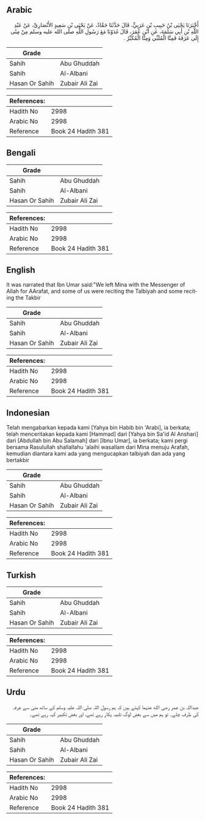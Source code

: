 ## Arabic


<div dir="rtl" lang="ar" style={{fontSize:'larger',backgroundColor:'#f8f9fa',padding:20}}>
أَخْبَرَنَا يَحْيَى بْنُ حَبِيبِ بْنِ عَرَبِيٍّ، قَالَ حَدَّثَنَا حَمَّادٌ، عَنْ يَحْيَى بْنِ سَعِيدٍ الأَنْصَارِيِّ، عَنْ عَبْدِ اللَّهِ بْنِ أَبِي سَلَمَةَ، عَنِ ابْنِ عُمَرَ، قَالَ غَدَوْنَا مَعَ رَسُولِ اللَّهِ صلى الله عليه وسلم مِنْ مِنًى إِلَى عَرَفَةَ فَمِنَّا الْمُلَبِّي وَمِنَّا الْمُكَبِّرُ ‏.‏
</div>
<div style={{backgroundColor:'#f8f9fa',padding:20, marginBottom: 10}}><table> <thead> <tr> <th>Grade</th> <th></th> </tr> </thead> <tbody> <tr><td>Sahih</td><td>Abu Ghuddah</td></tr><tr><td>Sahih</td><td>Al-Albani</td></tr><tr><td>Hasan Or Sahih</td><td>Zubair Ali Zai</td></tr></tbody></table><table> <thead> <tr> <th>References:</th> <th></th> </tr> </thead> <tbody><tr><td>Hadith No</td><td>2998</td></tr><tr><td>Arabic No</td><td>2998</td></tr><tr><td>Reference</td><td>Book 24 Hadith 381</td></tr></tbody></table></div>

## Bengali


<div dir="ltr" lang="bn" style={{fontSize:'larger',backgroundColor:'#f8f9fa',padding:20}}>

</div>
<div style={{backgroundColor:'#f8f9fa',padding:20, marginBottom: 10}}><table> <thead> <tr> <th>Grade</th> <th></th> </tr> </thead> <tbody> <tr><td>Sahih</td><td>Abu Ghuddah</td></tr><tr><td>Sahih</td><td>Al-Albani</td></tr><tr><td>Hasan Or Sahih</td><td>Zubair Ali Zai</td></tr></tbody></table><table> <thead> <tr> <th>References:</th> <th></th> </tr> </thead> <tbody><tr><td>Hadith No</td><td>2998</td></tr><tr><td>Arabic No</td><td>2998</td></tr><tr><td>Reference</td><td>Book 24 Hadith 381</td></tr></tbody></table></div>

## English


<div dir="ltr" lang="en" style={{fontSize:'larger',backgroundColor:'#f8f9fa',padding:20}}>
It was narrated that Ibn Umar said:"We left Mina with the Messenger of Allah for AArafat, and some of us were reciting the Talbiyah and some reciting the Takbir
</div>
<div style={{backgroundColor:'#f8f9fa',padding:20, marginBottom: 10}}><table> <thead> <tr> <th>Grade</th> <th></th> </tr> </thead> <tbody> <tr><td>Sahih</td><td>Abu Ghuddah</td></tr><tr><td>Sahih</td><td>Al-Albani</td></tr><tr><td>Hasan Or Sahih</td><td>Zubair Ali Zai</td></tr></tbody></table><table> <thead> <tr> <th>References:</th> <th></th> </tr> </thead> <tbody><tr><td>Hadith No</td><td>2998</td></tr><tr><td>Arabic No</td><td>2998</td></tr><tr><td>Reference</td><td>Book 24 Hadith 381</td></tr></tbody></table></div>

## Indonesian


<div dir="ltr" lang="id" style={{fontSize:'larger',backgroundColor:'#f8f9fa',padding:20}}>
Telah mengabarkan kepada kami [Yahya bin Habib bin 'Arabi], ia berkata; telah menceritakan kepada kami [Hammad] dari [Yahya bin Sa'id Al Anshari] dari [Abdullah bin Abu Salamah] dari [Ibnu Umar], ia berkata; kami pergi bersama Rasulullah shallallahu 'alaihi wasallam dari Mina menuju Arafah, kemudian diantara kami ada yang mengucapkan talbiyah dan ada yang bertakbir
</div>
<div style={{backgroundColor:'#f8f9fa',padding:20, marginBottom: 10}}><table> <thead> <tr> <th>Grade</th> <th></th> </tr> </thead> <tbody> <tr><td>Sahih</td><td>Abu Ghuddah</td></tr><tr><td>Sahih</td><td>Al-Albani</td></tr><tr><td>Hasan Or Sahih</td><td>Zubair Ali Zai</td></tr></tbody></table><table> <thead> <tr> <th>References:</th> <th></th> </tr> </thead> <tbody><tr><td>Hadith No</td><td>2998</td></tr><tr><td>Arabic No</td><td>2998</td></tr><tr><td>Reference</td><td>Book 24 Hadith 381</td></tr></tbody></table></div>

## Turkish


<div dir="ltr" lang="tr" style={{fontSize:'larger',backgroundColor:'#f8f9fa',padding:20}}>

</div>
<div style={{backgroundColor:'#f8f9fa',padding:20, marginBottom: 10}}><table> <thead> <tr> <th>Grade</th> <th></th> </tr> </thead> <tbody> <tr><td>Sahih</td><td>Abu Ghuddah</td></tr><tr><td>Sahih</td><td>Al-Albani</td></tr><tr><td>Hasan Or Sahih</td><td>Zubair Ali Zai</td></tr></tbody></table><table> <thead> <tr> <th>References:</th> <th></th> </tr> </thead> <tbody><tr><td>Hadith No</td><td>2998</td></tr><tr><td>Arabic No</td><td>2998</td></tr><tr><td>Reference</td><td>Book 24 Hadith 381</td></tr></tbody></table></div>

## Urdu


<div dir="rtl" lang="ur" style={{fontSize:'larger',backgroundColor:'#f8f9fa',padding:20}}>
عبداللہ بن عمر رضی الله عنہما کہتے ہیں کہ ہم رسول اللہ صلی اللہ علیہ وسلم کے ساتھ منیٰ سے عرفہ کی طرف چلے۔ تو ہم میں سے بعض لوگ تلبیہ پکار رہے تھے، اور بعض تکبیر کہہ رہے تھے۔
</div>
<div style={{backgroundColor:'#f8f9fa',padding:20, marginBottom: 10}}><table> <thead> <tr> <th>Grade</th> <th></th> </tr> </thead> <tbody> <tr><td>Sahih</td><td>Abu Ghuddah</td></tr><tr><td>Sahih</td><td>Al-Albani</td></tr><tr><td>Hasan Or Sahih</td><td>Zubair Ali Zai</td></tr></tbody></table><table> <thead> <tr> <th>References:</th> <th></th> </tr> </thead> <tbody><tr><td>Hadith No</td><td>2998</td></tr><tr><td>Arabic No</td><td>2998</td></tr><tr><td>Reference</td><td>Book 24 Hadith 381</td></tr></tbody></table></div>